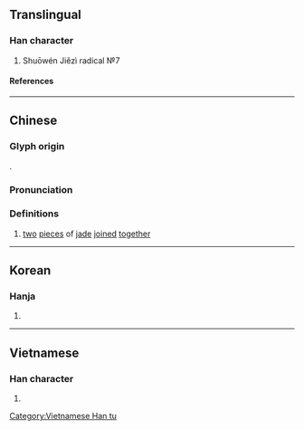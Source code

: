 {{character info/new}}
{{also|珏}}
==Translingual==

===Han character===
{{Han char|rn=96|rad=玉|as=04|sn=8|four=11114|canj=MGMG|ids=⿰⺩王}}

# Shuōwén Jiězì radical №7

====References====
{{Han ref|kx=0728.140|dkj=20871|dj=1140.130|hdz=21103.010|uh=73A8}}

----

==Chinese==
{{zh-forms|s=珏|t2=珏|alt=𤤴,瑴}}

===Glyph origin===
{{Han etym}}
{{Han compound|玉|玉|ls=ic|t1=jade|t2=jade}}.

===Pronunciation===
{{zh-pron
|m=jué
|c=gok3
|mn=kak
|mc=y
|oc=y
|ma=y
|cat=n
}}

===Definitions===
{{zh-hanzi}}

# [[two]] [[piece]]s of [[jade]] [[join]]ed [[together]]

----

==Korean==

===Hanja===
{{ko-hanja|hangeul=[[각]], [[곡]]|eumhun=|rv=gak, gok|mr=kak, kok|y=kak, kok}}

# {{defn|lang=ko|sort=玉04}}

----

==Vietnamese==

===Han character===
{{vi-readings|rs=玉04| hanviet = giác}}

# {{defn|lang=vi|sort=玉04}}

[[Category:Vietnamese Han tu]]